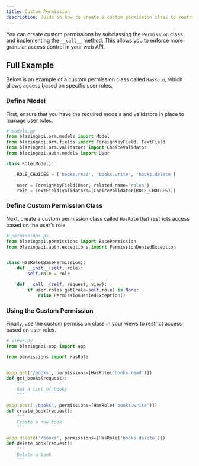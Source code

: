 ```yaml
---
title: Custom Permission
description: Guide on how to create a custom permission class to restrict access based on user roles.
---
```


You can create custom permissions by subclassing the `Permission` class and implementing the `__call__` method. This allows you to enforce more granular access control in your web API.

## Full Example

Below is an example of a custom permission class called `HasRole`, which allows access based on specific user roles.

### Define Model

First, ensure that you have the required models and validators in place to manage user roles.

```python
# models.py
from blazingapi.orm.models import Model
from blazingapi.orm.fields import ForeignKeyField, TextField
from blazingapi.orm.validators import ChoiceValidator
from blazingapi.auth.models import User

class Role(Model):

    ROLE_CHOICES = ['books.read', 'books.write', 'books.delete']

    user = ForeignKeyField(User, related_name='roles')
    role = TextField(validators=[ChoiceValidator(ROLE_CHOICES)])
```

### Define Custom Permission Class

Next, create a custom permission class called `HasRole` that restricts access based on the user's role.

```python
# permissions.py
from blazingapi.permissions import BasePermission
from blazingapi.auth.exceptions import PermissionDeniedException


class HasRole(BasePermission):
    def __init__(self, role):
        self.role = role

    def __call__(self, request, view):
        if user.roles.get(role=self.role) is None:
            raise PermissionDeniedException()
```

### Using the Custom Permission

Finally, use the custom permission class in your views to restrict access based on user roles.

```python
# views.py
from blazingapi.app import app

from permissions import HasRole


@app.get('/books', permissions=[HasRole('books.read')])
def get_books(request):
    """
    Get a list of books
    """

@app.post('/books', permissions=[HasRole('books.write')])
def create_book(request):
    """
    Create a new book
    """

@app.delete('/books', permissions=[HasRole('books.delete')])
def delete_book(request):
    """
    Delete a book
    """
```